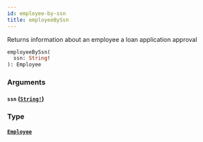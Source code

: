 ```yaml
---
id: employee-by-ssn
title: employeeBySsn
---
```


Returns information about an employee a loan application approval

```graphql
employeeBySsn(
  ssn: String!
): Employee

```

### Arguments

#### `ssn` ([`String!`](/docs/partners/truework/scalars/string))

### Type

#### [`Employee`](/docs/partners/truework/objects/employee)
